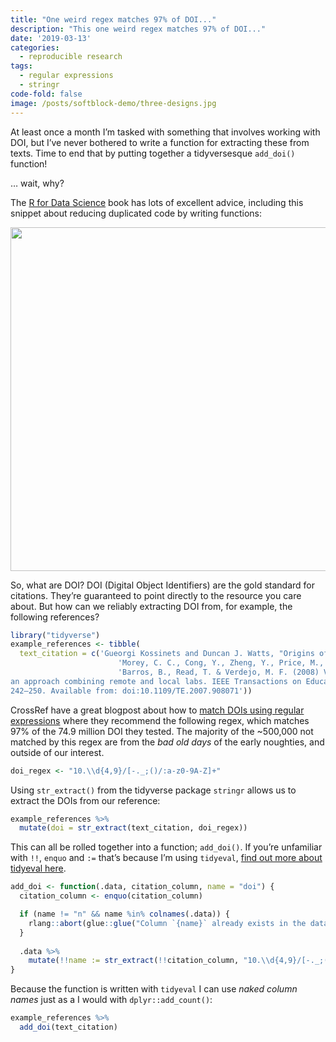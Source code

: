 ```yaml
---
title: "One weird regex matches 97% of DOI..."
description: "This one weird regex matches 97% of DOI..."
date: '2019-03-13'
categories:
  - reproducible research
tags:
  - regular expressions
  - stringr
code-fold: false
image: /posts/softblock-demo/three-designs.jpg
---
```


At least once a month I'm tasked with something that involves working with DOI, but I've never bothered to write a function for extracting these from texts. Time to end that by putting together a tidyversesque `add_doi()` function! 

... wait, why?

The [R for Data Science](https://r4ds.had.co.nz/functions.html) book has lots of excellent advice, including this snippet about reducing duplicated code by writing functions: 

![](when-to-write-a-function.png){width=550px alt=""}

So, what are DOI? DOI (Digital Object Identifiers) are the gold standard for citations. They're guaranteed to point directly to the resource you care about. But how can we reliably extracting DOI from, for example, the following references?

```r
library("tidyverse")
example_references <- tibble(
  text_citation = c('Gueorgi Kossinets and Duncan J. Watts, "Origins of Homophily in an Evolving Social Network," American Journal of Sociology 115 (2009):414, accessed December 5, 2014, doi:10.1086/599247',
                        'Morey, C. C., Cong, Y., Zheng, Y., Price, M., & Morey, R. D. (2015). The color-sharing bonus: Roles of perceptual organization and attentive processes in visual working memory. Archives of Scientific Psychology, 3, 18–29. https://doi.org/10.1037/arc0000014',
                        'Barros, B., Read, T. & Verdejo, M. F. (2008) Virtual collaborative experimentation:
an approach combining remote and local labs. IEEE Transactions on Education. 51 (2),
242–250. Available from: doi:10.1109/TE.2007.908071'))
```

CrossRef have a great blogpost about how to [match DOIs using regular expressions](https://www.crossref.org/blog/dois-and-matching-regular-expressions/) where they recommend the following regex, which matches 97% of the 74.9 million DOI they tested. The majority of the ~500,000 not matched by this regex are from the *bad old days* of the early noughties, and outside of our interest.

```r
doi_regex <- "10.\\d{4,9}/[-._;()/:a-z0-9A-Z]+"
```

Using `str_extract()` from the tidyverse package `stringr` allows us to extract the DOIs from our reference:

```r
example_references %>%
  mutate(doi = str_extract(text_citation, doi_regex))
```

This can all be rolled together into a function; `add_doi()`. If you're unfamiliar with `!!`, `enquo` and `:=` that's because I'm using `tidyeval`, [find out more about tidyeval here](https://tidyeval.tidyverse.org/modifying-inputs.html). 

```r
add_doi <- function(.data, citation_column, name = "doi") {
  citation_column <- enquo(citation_column)

  if (name != "n" && name %in% colnames(.data)) {
    rlang::abort(glue::glue("Column `{name}` already exists in the data"))
  }
  
  .data %>%
    mutate(!!name := str_extract(!!citation_column, "10.\\d{4,9}/[-._;()/:a-z0-9A-Z]+"))
}
```

Because the function is written with `tidyeval` I can use *naked column names* just as a I would with `dplyr::add_count()`:

```r
example_references %>%
  add_doi(text_citation)
```

